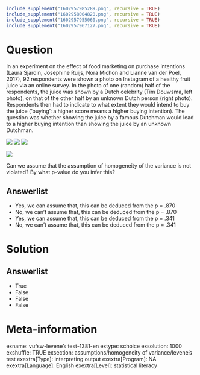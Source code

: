 ```r
include_supplement("1602957985289.png", recursive = TRUE)
include_supplement("1602958004820.png", recursive = TRUE)
include_supplement("1602957955060.png", recursive = TRUE)
include_supplement("1602957967127.png", recursive = TRUE)
```

Question
========
In an experiment on the effect of food marketing on purchase intentions (Laura Sjardin, Josephine Ruijs, Nora Michon and Lianne van der Poel, 2017), 92 respondents were shown a photo on Instagram of a healthy fruit juice via an online survey. In the photo of one (random) half of the respondents, the juice was shown by a Dutch celebrity (Tim Douwsma, left photo), on that of the other half by an unknown Dutch person (right photo). Respondents then had to indicate to what extent they would intend to buy the juice (‘buying’: a higher score means a higher buying intention). The question was whether showing the juice by a famous Dutchman would lead to a higher buying intention than showing the juice by an unknown Dutchman.
  
![](1602957985289.png) ![](1602958004820.png)
![](1602957955060.png)
  
![](1602957967127.png)
  
Can we assume that the assumption of homogeneity of the variance is not violated? By what p-value do you infer this?

Answerlist
----------
* Yes, we can assume that, this can be deduced from the p = .870
* No, we can't assume that, this can be deduced from the p = .870
* Yes, we can assume that, this can be deduced from the p = .341
* No, we can't assume that, this can be deduced from the p = .341

Solution
========

Answerlist
----------
* True
* False
* False
* False

Meta-information
================
exname: vufsw-levene's test-1381-en
extype: schoice
exsolution: 1000
exshuffle: TRUE
exsection: assumptions/homogeneity of variance/levene's test
exextra[Type]: interpreting output
exextra[Program]: NA
exextra[Language]: English
exextra[Level]: statistical literacy

